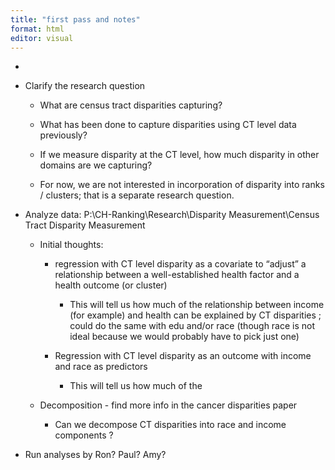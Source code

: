 ```yaml
---
title: "first pass and notes"
format: html
editor: visual
---
```


-   

-   Clarify the research question

    -   What are census tract disparities capturing?

    -   What has been done to capture disparities using CT level data previously? 

    -   If we measure disparity at the CT level, how much disparity in other domains are we capturing? 

    -   For now, we are not interested in incorporation of disparity into ranks / clusters; that is a separate research question. 

-   Analyze data: P:\\CH-Ranking\\Research\\Disparity Measurement\\Census Tract Disparity Measurement

    -   Initial thoughts:

        -   regression with CT level disparity as a covariate to "adjust" a relationship between a well-established health factor and a health outcome (or cluster) 

            -   This will tell us how much of the relationship between income (for example) and health can be explained by CT disparities ; could do the same with edu and/or race (though race is not ideal because we would probably have to pick just one) 

        -   Regression with CT level disparity as an outcome with income and race as predictors 

            -   This will tell us how much of the 

    -   Decomposition - find more info in the cancer disparities paper 

        -   Can we decompose CT disparities into race and income components ? 

-   Run analyses by Ron? Paul? Amy? 
